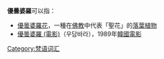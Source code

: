 '''優曇婆羅'''可以指：
* [[優曇婆羅花|優曇婆羅花]]，一種在[[佛教|佛教]]中代表「聖花」的[[落葉植物|落葉植物]]
* [[優曇婆羅_(電影)|優曇婆羅 (電影)]]（우담바라），1989年[[韓國|韓國]][[電影|電影]]

{{Disambiguation|Cat=四字译名消歧义|U}}
[[Category:梵语词汇|Category:梵语词汇]]